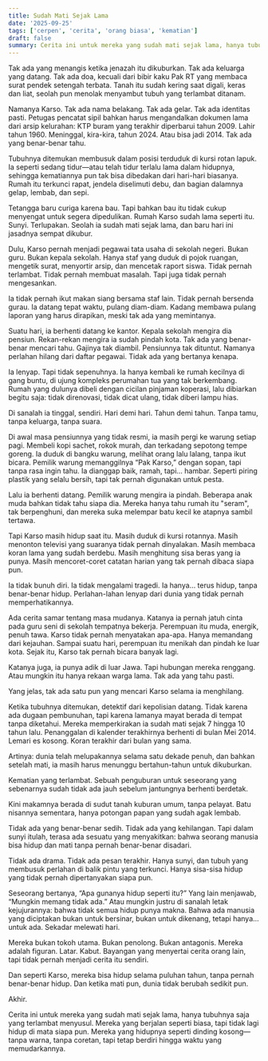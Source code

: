 ```yaml
---
title: Sudah Mati Sejak Lama
date: '2025-09-25'
tags: ['cerpen', 'cerita', 'orang biasa', 'kematian']
draft: false
summary: Cerita ini untuk mereka yang sudah mati sejak lama, hanya tubuhnya saja yang terlambat menyusul. Mereka yang berjalan seperti biasa, tapi tidak lagi hidup di mata siapa pun. Mereka yang hidupnya seperti dinding kosong—tanpa warna, tanpa coretan, tapi tetap berdiri hingga waktu yang memudarkannya.
---
```


Tak ada yang menangis ketika jenazah itu dikuburkan.
Tak ada keluarga yang datang.
Tak ada doa, kecuali dari bibir kaku Pak RT yang membaca surat pendek setengah terbata.
Tanah itu sudah kering saat digali, keras dan liat, seolah pun menolak menyambut tubuh yang terlambat ditanam.

Namanya Karso. Tak ada nama belakang. Tak ada gelar. Tak ada identitas pasti. Petugas pencatat sipil bahkan harus mengandalkan dokumen lama dari arsip kelurahan: KTP buram yang terakhir diperbarui tahun 2009. Lahir tahun 1960. Meninggal, kira-kira, tahun 2024. Atau bisa jadi 2014. Tak ada yang benar-benar tahu.

Tubuhnya ditemukan membusuk dalam posisi terduduk di kursi rotan lapuk. Ia seperti sedang tidur—atau telah tidur terlalu lama dalam hidupnya, sehingga kematiannya pun tak bisa dibedakan dari hari-hari biasanya. Rumah itu terkunci rapat, jendela diselimuti debu, dan bagian dalamnya gelap, lembab, dan sepi.

Tetangga baru curiga karena bau. Tapi bahkan bau itu tidak cukup menyengat untuk segera dipedulikan. Rumah Karso sudah lama seperti itu. Sunyi. Terlupakan. Seolah ia sudah mati sejak lama, dan baru hari ini jasadnya sempat dikubur.

Dulu, Karso pernah menjadi pegawai tata usaha di sekolah negeri. Bukan guru. Bukan kepala sekolah. Hanya staf yang duduk di pojok ruangan, mengetik surat, menyortir arsip, dan mencetak raport siswa. Tidak pernah terlambat. Tidak pernah membuat masalah. Tapi juga tidak pernah mengesankan.

Ia tidak pernah ikut makan siang bersama staf lain. Tidak pernah bersenda gurau. Ia datang tepat waktu, pulang diam-diam. Kadang membawa pulang laporan yang harus dirapikan, meski tak ada yang memintanya.

Suatu hari, ia berhenti datang ke kantor. Kepala sekolah mengira dia pensiun. Rekan-rekan mengira ia sudah pindah kota. Tak ada yang benar-benar mencari tahu. Gajinya tak diambil. Pensiunnya tak dituntut. Namanya perlahan hilang dari daftar pegawai. Tidak ada yang bertanya kenapa.

Ia lenyap. Tapi tidak sepenuhnya. Ia hanya kembali ke rumah kecilnya di gang buntu, di ujung kompleks perumahan tua yang tak berkembang. Rumah yang dulunya dibeli dengan cicilan pinjaman koperasi, lalu dibiarkan begitu saja: tidak direnovasi, tidak dicat ulang, tidak diberi lampu hias.

Di sanalah ia tinggal, sendiri. Hari demi hari. Tahun demi tahun. Tanpa tamu, tanpa keluarga, tanpa suara.

Di awal masa pensiunnya yang tidak resmi, ia masih pergi ke warung setiap pagi. Membeli kopi sachet, rokok murah, dan terkadang sepotong tempe goreng. Ia duduk di bangku warung, melihat orang lalu lalang, tanpa ikut bicara. Pemilik warung memanggilnya “Pak Karso,” dengan sopan, tapi tanpa rasa ingin tahu. Ia dianggap baik, ramah, tapi... hambar. Seperti piring plastik yang selalu bersih, tapi tak pernah digunakan untuk pesta.

Lalu ia berhenti datang. Pemilik warung mengira ia pindah. Beberapa anak muda bahkan tidak tahu siapa dia. Mereka hanya tahu rumah itu "seram", tak berpenghuni, dan mereka suka melempar batu kecil ke atapnya sambil tertawa.

Tapi Karso masih hidup saat itu. Masih duduk di kursi rotannya. Masih menonton televisi yang suaranya tidak pernah dinyalakan. Masih membaca koran lama yang sudah berdebu. Masih menghitung sisa beras yang ia punya. Masih mencoret-coret catatan harian yang tak pernah dibaca siapa pun.

Ia tidak bunuh diri. Ia tidak mengalami tragedi. Ia hanya... terus hidup, tanpa benar-benar hidup. Perlahan-lahan lenyap dari dunia yang tidak pernah memperhatikannya.

Ada cerita samar tentang masa mudanya. Katanya ia pernah jatuh cinta pada guru seni di sekolah tempatnya bekerja. Perempuan itu muda, energik, penuh tawa. Karso tidak pernah menyatakan apa-apa. Hanya memandang dari kejauhan. Sampai suatu hari, perempuan itu menikah dan pindah ke luar kota. Sejak itu, Karso tak pernah bicara banyak lagi.

Katanya juga, ia punya adik di luar Jawa. Tapi hubungan mereka renggang. Atau mungkin itu hanya rekaan warga lama. Tak ada yang tahu pasti.

Yang jelas, tak ada satu pun yang mencari Karso selama ia menghilang.

Ketika tubuhnya ditemukan, detektif dari kepolisian datang. Tidak karena ada dugaan pembunuhan, tapi karena lamanya mayat berada di tempat tanpa diketahui. Mereka memperkirakan ia sudah mati sejak 7 hingga 10 tahun lalu. Penanggalan di kalender terakhirnya berhenti di bulan Mei 2014. Lemari es kosong. Koran terakhir dari bulan yang sama.

Artinya: dunia telah melupakannya selama satu dekade penuh, dan bahkan setelah mati, ia masih harus menunggu bertahun-tahun untuk dikuburkan.

Kematian yang terlambat. Sebuah penguburan untuk seseorang yang sebenarnya sudah tidak ada jauh sebelum jantungnya berhenti berdetak.

Kini makamnya berada di sudut tanah kuburan umum, tanpa pelayat. Batu nisannya sementara, hanya potongan papan yang sudah agak lembab.

Tidak ada yang benar-benar sedih. Tidak ada yang kehilangan. Tapi dalam sunyi itulah, terasa ada sesuatu yang menyakitkan: bahwa seorang manusia bisa hidup dan mati tanpa pernah benar-benar disadari.

Tidak ada drama. Tidak ada pesan terakhir. Hanya sunyi, dan tubuh yang membusuk perlahan di balik pintu yang terkunci. Hanya sisa-sisa hidup yang tidak pernah dipertanyakan siapa pun.

Seseorang bertanya, “Apa gunanya hidup seperti itu?”
Yang lain menjawab, “Mungkin memang tidak ada.”
Atau mungkin justru di sanalah letak kejujurannya: bahwa tidak semua hidup punya makna. Bahwa ada manusia yang diciptakan bukan untuk bersinar, bukan untuk dikenang, tetapi hanya... untuk ada. Sekadar melewati hari.

Mereka bukan tokoh utama. Bukan penolong. Bukan antagonis. Mereka adalah figuran. Latar. Kabut. Bayangan yang menyertai cerita orang lain, tapi tidak pernah menjadi cerita itu sendiri.

Dan seperti Karso, mereka bisa hidup selama puluhan tahun, tanpa pernah benar-benar hidup. Dan ketika mati pun, dunia tidak berubah sedikit pun.

Akhir.

Cerita ini untuk mereka yang sudah mati sejak lama, hanya tubuhnya saja yang terlambat menyusul. Mereka yang berjalan seperti biasa, tapi tidak lagi hidup di mata siapa pun. Mereka yang hidupnya seperti dinding kosong—tanpa warna, tanpa coretan, tapi tetap berdiri hingga waktu yang memudarkannya.
